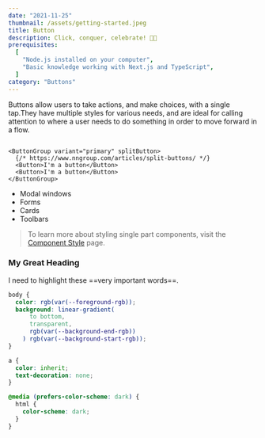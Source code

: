 ```yaml
---
date: "2021-11-25"
thumbnail: /assets/getting-started.jpeg
title: Button
description: Click, conquer, celebrate! 🚀🎉
prerequisites:
  [
    "Node.js installed on your computer",
    "Basic knowledge working with Next.js and TypeScript",
  ]
category: "Buttons"
---
```


Buttons allow users to take actions, and make choices, with a single tap.They have multiple styles for various needs, and are ideal for calling attention to where a user needs to do something in order to move forward in a flow.

```

<ButtonGroup variant="primary" splitButton>
  {/* https://www.nngroup.com/articles/split-buttons/ */}
  <Button>I'm a button</Button>
  <Button>I'm a button</Button>
</ButtonGroup>
```

- Modal windows
- Forms
- Cards
- Toolbars

> To learn more about styling single part components, visit the
> [Component Style](/docs/styled-system/component-style#styling-single-part-components)
> page.

### My Great Heading

I need to highlight these ==very important words==.

```css
body {
  color: rgb(var(--foreground-rgb));
  background: linear-gradient(
      to bottom,
      transparent,
      rgb(var(--background-end-rgb))
    ) rgb(var(--background-start-rgb));
}

a {
  color: inherit;
  text-decoration: none;
}

@media (prefers-color-scheme: dark) {
  html {
    color-scheme: dark;
  }
}
```
